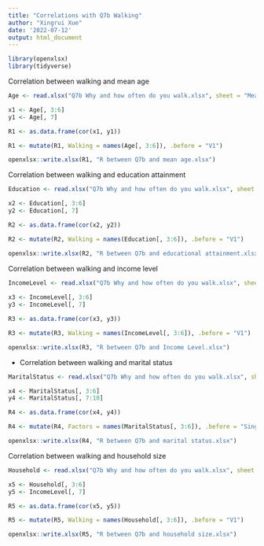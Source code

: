 ```yaml
---
title: "Correlations with Q7b Walking"
author: "Xingrui Xue"
date: '2022-07-12'
output: html_document
---
```


```r
library(openxlsx)
library(tidyverse)
```

Correlation between walking and mean age
```r
Age <- read.xlsx("Q7b Why and how often do you walk.xlsx", sheet = "Mean Age")

x1 <- Age[, 3:6]
y1 <- Age[, 7]

R1 <- as.data.frame(cor(x1, y1))

R1 <- mutate(R1, Walking = names(Age[, 3:6]), .before = "V1")

openxlsx::write.xlsx(R1, "R between Q7b and mean age.xlsx")
```

Correlation between walking and education attainment
```r
Education <- read.xlsx("Q7b Why and how often do you walk.xlsx", sheet = "Education")

x2 <- Education[, 3:6]
y2 <- Education[, 7]

R2 <- as.data.frame(cor(x2, y2))

R2 <- mutate(R2, Walking = names(Education[, 3:6]), .before = "V1")

openxlsx::write.xlsx(R2, "R between Q7b and educational attainment.xlsx")
```

Correlation between walking and income level
```r
IncomeLevel <- read.xlsx("Q7b Why and how often do you walk.xlsx", sheet = "Income Level")
  
x3 <- IncomeLevel[, 3:6]
y3 <- IncomeLevel[, 7]

R3 <- as.data.frame(cor(x3, y3))

R3 <- mutate(R3, Walking = names(IncomeLevel[, 3:6]), .before = "V1")

openxlsx::write.xlsx(R3, "R between Q7b and Income Level.xlsx")
```

* Correlation between walking and marital status
```r
MaritalStatus <- read.xlsx("Q7b Why and how often do you walk.xlsx", sheet = "Marital Status")

x4 <- MaritalStatus[, 3:6]
y4 <- MaritalStatus[, 7:10]

R4 <- as.data.frame(cor(x4, y4))

R4 <- mutate(R4, Factors = names(MaritalStatus[, 3:6]), .before = "Single")

openxlsx::write.xlsx(R4, "R between Q7b and marital status.xlsx")
```

Correlation between walking and household size
```r
Household <- read.xlsx("Q7b Why and how often do you walk.xlsx", sheet = "Household")

x5 <- Household[, 3:6]
y5 <- IncomeLevel[, 7]

R5 <- as.data.frame(cor(x5, y5))

R5 <- mutate(R5, Walking = names(Household[, 3:6]), .before = "V1")

openxlsx::write.xlsx(R5, "R between Q7b and household size.xlsx")
```